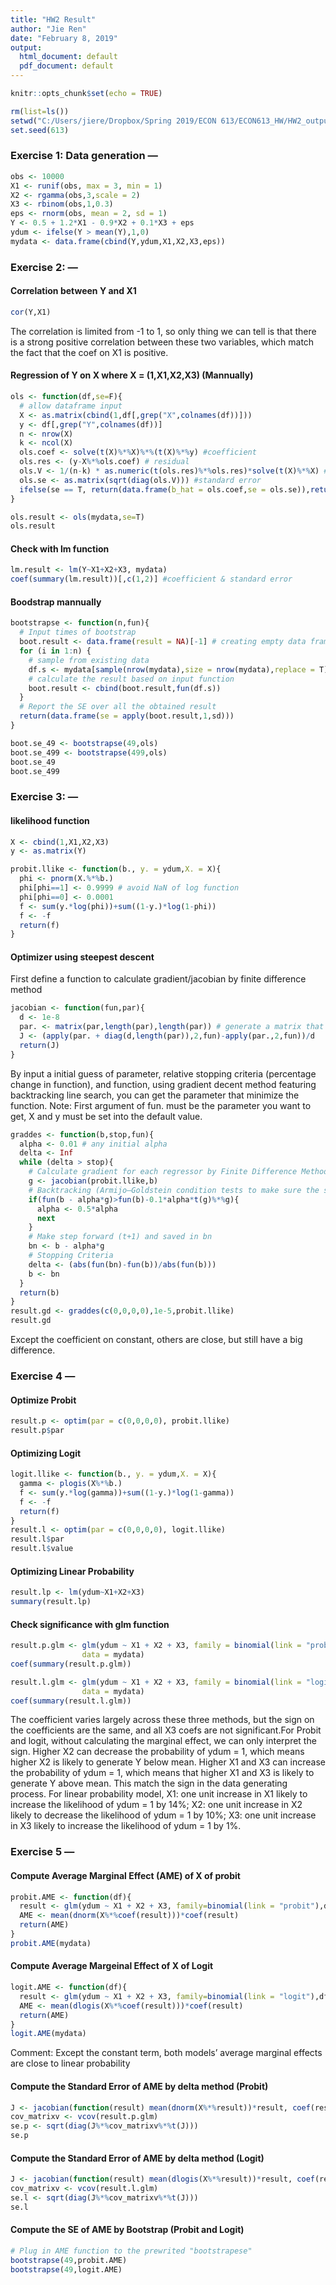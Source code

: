 ```yaml
---
title: "HW2 Result"
author: "Jie Ren"
date: "February 8, 2019"
output:
  html_document: default
  pdf_document: default
---
```


```r
knitr::opts_chunk$set(echo = TRUE)
```

```r
rm(list=ls())
setwd("C:/Users/jiere/Dropbox/Spring 2019/ECON 613/ECON613_HW/HW2_output")
set.seed(613)
```

### Exercise 1: Data generation ---
```r
obs <- 10000
X1 <- runif(obs, max = 3, min = 1)
X2 <- rgamma(obs,3,scale = 2)
X3 <- rbinom(obs,1,0.3)
eps <- rnorm(obs, mean = 2, sd = 1)
Y <- 0.5 + 1.2*X1 - 0.9*X2 + 0.1*X3 + eps
ydum <- ifelse(Y > mean(Y),1,0)
mydata <- data.frame(cbind(Y,ydum,X1,X2,X3,eps))
```
### Exercise 2: ---
#### Correlation between Y and X1
```r
cor(Y,X1)
```
The correlation is limited from -1 to 1, so only thing we can tell is that there is a strong positive correlation between these two variables, which match the fact that the coef on X1 is positive.

#### Regression of Y on X where X = (1,X1,X2,X3) (Mannually)
```r
ols <- function(df,se=F){
  # allow dataframe input
  X <- as.matrix(cbind(1,df[,grep("X",colnames(df))]))
  y <- df[,grep("Y",colnames(df))]
  n <- nrow(X)
  k <- ncol(X)
  ols.coef <- solve(t(X)%*%X)%*%(t(X)%*%y) #coefficient
  ols.res <- (y-X%*%ols.coef) # residual
  ols.V <- 1/(n-k) * as.numeric(t(ols.res)%*%ols.res)*solve(t(X)%*%X) #covariance matrix
  ols.se <- as.matrix(sqrt(diag(ols.V))) #standard error
  ifelse(se == T, return(data.frame(b_hat = ols.coef,se = ols.se)),return(data.frame(b_hat = ols.coef))) # output coef only by default
}

ols.result <- ols(mydata,se=T)
ols.result
```
#### Check with lm function
```r
lm.result <- lm(Y~X1+X2+X3, mydata)
coef(summary(lm.result))[,c(1,2)] #coefficient & standard error
```
#### Boodstrap mannually
```r
bootstrapse <- function(n,fun){
  # Input times of bootstrap
  boot.result <- data.frame(result = NA)[-1] # creating empty data frame
  for (i in 1:n) {
    # sample from existing data
    df.s <- mydata[sample(nrow(mydata),size = nrow(mydata),replace = T),]
    # calculate the result based on input function
    boot.result <- cbind(boot.result,fun(df.s))
  }
  # Report the SE over all the obtained result
  return(data.frame(se = apply(boot.result,1,sd)))
}

boot.se_49 <- bootstrapse(49,ols)
boot.se_499 <- bootstrapse(499,ols)
boot.se_49
boot.se_499
```
### Exercise 3: ---
#### likelihood function
```r
X <- cbind(1,X1,X2,X3)
y <- as.matrix(Y)

probit.llike <- function(b., y. = ydum,X. = X){
  phi <- pnorm(X.%*%b.)
  phi[phi==1] <- 0.9999 # avoid NaN of log function
  phi[phi==0] <- 0.0001
  f <- sum(y.*log(phi))+sum((1-y.)*log(1-phi))
  f <- -f
  return(f)
}
```
#### Optimizer using steepest descent
First define a function to calculate gradient/jacobian by finite difference method
```r
jacobian <- function(fun,par){
  d <- 1e-8
  par. <- matrix(par,length(par),length(par)) # generate a matrix that repeating par vector
  J <- (apply(par. + diag(d,length(par)),2,fun)-apply(par.,2,fun))/d
  return(J)
}
```
By input a initial guess of parameter, relative stopping criteria (percentage change in function), and function, using gradient decent method featuring backtracking line search, you can get the parameter that minimize the function. Note: First argument of fun. must be the parameter you want to get, X and y must be set into the default value.
```r
graddes <- function(b,stop,fun){
  alpha <- 0.01 # any initial alpha
  delta <- Inf
  while (delta > stop){
    # Calculate gradient for each regressor by Finite Difference Method
    g <- jacobian(probit.llike,b)
    # Backtracking (Armijo–Goldstein condition tests to make sure the size of alpha)
    if(fun(b - alpha*g)>fun(b)-0.1*alpha*t(g)%*%g){
      alpha <- 0.5*alpha
      next
    }
    # Make step forward (t+1) and saved in bn
    bn <- b - alpha*g 
    # Stopping Criteria 
    delta <- (abs(fun(bn)-fun(b))/abs(fun(b)))
    b <- bn
  }
  return(b)
}
result.gd <- graddes(c(0,0,0,0),1e-5,probit.llike)
result.gd
```
Except the coefficient on constant, others are close, but still have a big difference.

### Exercise 4 ---
#### Optimize Probit
```r
result.p <- optim(par = c(0,0,0,0), probit.llike)
result.p$par
```

#### Optimizing Logit
```r
logit.llike <- function(b., y. = ydum,X. = X){
  gamma <- plogis(X%*%b.)
  f <- sum(y.*log(gamma))+sum((1-y.)*log(1-gamma))
  f <- -f
  return(f)
}
result.l <- optim(par = c(0,0,0,0), logit.llike)
result.l$par
result.l$value
```
#### Optimizing Linear Probability
```r
result.lp <- lm(ydum~X1+X2+X3)
summary(result.lp)
```
#### Check significance with glm function
```r
result.p.glm <- glm(ydum ~ X1 + X2 + X3, family = binomial(link = "probit"), 
                data = mydata)
coef(summary(result.p.glm))

result.l.glm <- glm(ydum ~ X1 + X2 + X3, family = binomial(link = "logit"), 
                data = mydata)
coef(summary(result.l.glm))
```
The coefficient varies largely across these three methods, but the sign on the coefficients are the same, and all X3 coefs are not significant.For Probit and logit, without calculating the marginal effect, we can only interpret the sign. Higher X2 can decrease the probability of ydum = 1, which means higher X2 is likely to generate Y below mean. Higher X1 and X3 can increase the probability of ydum = 1, which means that higher X1 and X3 is likely to generate Y above mean. This match the sign in the data generating process. For linear probability model, X1: one unit increase in X1 likely to increase the likelihood of ydum = 1 by 14%; X2: one unit increase in X2 likely to decrease the likelihood of ydum = 1 by 10%; X3: one unit increase in X3 likely to increase the likelihood of ydum = 1 by 1%.

### Exercise 5 ---
#### Compute Average Marginal Effect (AME) of X of probit
```r
probit.AME <- function(df){
  result <- glm(ydum ~ X1 + X2 + X3, family=binomial(link = "probit"),df)
  AME <- mean(dnorm(X%*%coef(result)))*coef(result)
  return(AME)
}
probit.AME(mydata)
```
#### Compute Average Margeinal Effect of X of Logit
```r
logit.AME <- function(df){
  result <- glm(ydum ~ X1 + X2 + X3, family=binomial(link = "logit"),df)
  AME <- mean(dlogis(X%*%coef(result)))*coef(result)
  return(AME)
}
logit.AME(mydata)
```
Comment: Except the constant term, both models' average marginal effects are close to linear probability

#### Compute the Standard Error of AME by delta method (Probit)
```r
J <- jacobian(function(result) mean(dnorm(X%*%result))*result, coef(result.p.glm)) # "jacobian" defined in EX3
cov_matrixv <- vcov(result.p.glm)
se.p <- sqrt(diag(J%*%cov_matrixv%*%t(J)))
se.p
```
#### Compute the Standard Error of AME by delta method (Logit)
```r
J <- jacobian(function(result) mean(dlogis(X%*%result))*result, coef(result.l.glm))
cov_matrixv <- vcov(result.l.glm)
se.l <- sqrt(diag(J%*%cov_matrixv%*%t(J)))
se.l
```
#### Compute the SE of AME by Bootstrap (Probit and Logit)
```r
# Plug in AME function to the prewrited "bootstrapese"
bootstrapse(49,probit.AME)
bootstrapse(49,logit.AME)
```
